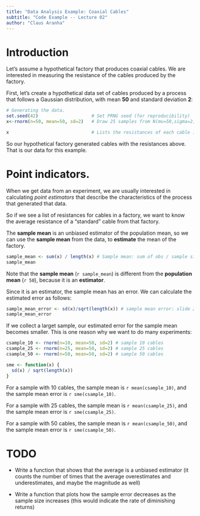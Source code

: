 ```yaml
---
title: "Data Analysis Example: Coaxial Cables"
subtitle: "Code Example -- Lecture 02"
author: "Claus Aranha"
---
```


# Introduction

Let's assume a hypothetical factory that produces coaxial cables.
We are interested in measuring the resistance of the cables produced
by the factory.

First, let's create a hypothetical data set of cables produced by a 
process that follows a Gaussian distribution, with mean **50** and 
standard deviation **2**:

```r
# Generating the data. 
set.seed(42)                    # Set PRNG seed (for reproducibility)
x<-rnorm(n=50, mean=50, sd=2)   # Draw 25 samples from N(mu=50,sigma=2)

x                               # Lists the resistances of each cable in the sample
```

So our hypothetical factory generated cables with the resistances above. 
That is our data for this example.

# Point indicators.

When we get data from an experiment, we are usually interested in calculating
*point estimators* that describe the characteristics of the process that 
generated that data.

So if we see a list of resistances for cables in a factory, we want to know
the average resistance of a "standard" cable from that factory. 

The **sample mean** is an unbiased estimator of the population mean, so we 
can use the **sample mean** from the data, to **estimate** the mean of the 
factory.

```r
sample_mean <- sum(x) / length(x) # Sample mean: sum of obs / sample size
sample_mean
```

Note that the **sample mean** (`r sample_mean`) is different from the 
**population mean** (`r 50`), because it is an **estimator**.

Since it is an estimator, the sample mean has an error. We can 
calculate the estimated error as follows:

```r
sample_mean_error <- sd(x)/sqrt(length(x)) # sample mean error: slide 25
sample_mean_error
```

If we collect a larget sample, our estimated error for the sample mean 
becomes smaller. This is one reason why we want to do many experiments:

```r
csample_10 <- rnorm(n=10, mean=50, sd=2) # sample 10 cables
csample_25 <- rnorm(n=25, mean=50, sd=2) # sample 25 cables
csample_50 <- rnorm(n=50, mean=50, sd=2) # sample 50 cables

sme <- function(x) {
  sd(x) / sqrt(length(x))
}
```

For a sample with 10 cables, the sample mean is `r mean(csample_10)`, and the sample mean error is `r sme(csample_10)`.

For a sample with 25 cables, the sample mean is `r mean(csample_25)`, and the sample mean error is `r sme(csample_25)`.

For a sample with 50 cables, the sample mean is `r mean(csample_50)`, and the sample mean error is `r sme(csample_50)`.

# TODO
- Write a function that shows that the average is a unbiased estimator (it counts the number of times that the average overestimates and underestimates, and maybe the magnitude as well)

- Write a function that plots how the sample error decreases as the sample size increases (this would indicate the rate of diminishing returns)


